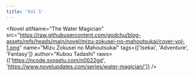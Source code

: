 ```yaml
---
title: 'Vol 1'
---
```


<Novel
  altName="The Water Magician"
  src="https://raw.githubusercontent.com/godchu/blog-assets/refs/heads/main/novel/mizu-zokusei-no-mahoutsukai/cover-vol-1.png"
  name="Mizu Zokusei no Mahoutsukai"
  tags={['Isekai', 'Adventure', 'Fantasy']}
  author="Kubou Tadashi"
  raws={['https://ncode.syosetu.com/n0022gd', 'https://www.novelupdates.com/series/water-magician/']}
/>
